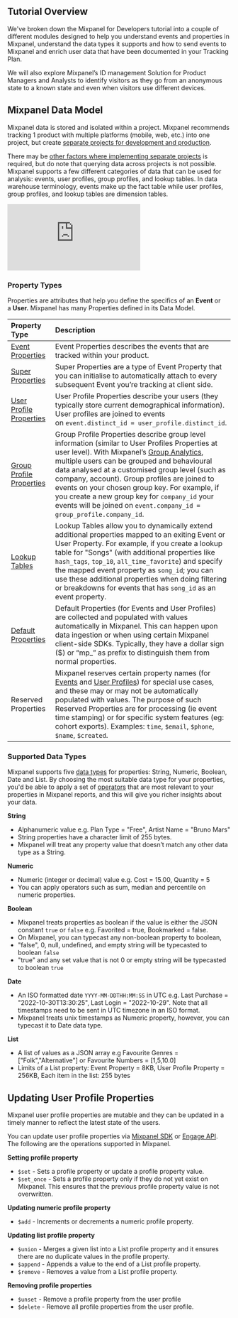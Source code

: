 ## Tutorial Overview
We've broken down the Mixpanel for Developers tutorial into a couple of different modules designed to help you understand events and properties in Mixpanel, understand the data types it supports and how to send events to Mixpanel and enrich user data that have been documented in your Tracking Plan.

We will also explore Mixpanel’s ID management Solution for Product Managers and Analysts to identify visitors as they go from an anonymous state to a known state and even when visitors use different devices.

## Mixpanel Data Model
Mixpanel data is stored and isolated within a project. Mixpanel recommends tracking 1 product with multiple platforms (mobile, web, etc.) into one project, but create [separate projects for development and production](https://help.mixpanel.com/hc/en-us/articles/360001354886-Automatically-Separate-Development-Data).

There may be [other factors where implementing separate projects](https://help.mixpanel.com/hc/en-us/articles/115004491683-When-To-Use-Multiple-Projects#factors-to-consider) is required, but do note that querying data across projects is not possible. Mixpanel supports a few different categories of data that can be used for analysis: events, user profiles, group profiles, and lookup tables. In data warehouse terminology, events make up the fact table while user profiles, group profiles, and lookup tables are dimension tables.

<p style={{ position: 'relative', paddingBottom: '56.25%', height: 0, overflow: 'hidden' }}>
  <iframe src="https://www.loom.com/embed/fc9390690f1e4d84ab926dcf54914118" frameborder="0" style={{ position: 'absolute', top: 0, left: 0, width: '100%', height: '100%' }} allowfullscreen></iframe>
</p>

### Property Types
Properties are attributes that help you define the specifics of an **Event** or a **User.** 
Mixpanel has many Properties defined in its Data Model.

|Property Type|Description|
|:--- |:---|
|[Event Properties](https://help.mixpanel.com/hc/en-us/articles/360001355266)|Event Properties describes the events that are tracked within your product.|
|[Super Properties](https://help.mixpanel.com/hc/en-us/articles/360001355266#super-properties-for-events)|Super Properties are a type of Event Property that you can initialise to automatically attach to every subsequent Event you’re tracking at client side.|
|[User Profile Properties](https://help.mixpanel.com/hc/en-us/articles/115004708186)|User Profile Properties describe your users (they typically store current demographical information). User profiles are joined to events on `event.distinct_id = user_profile.distinct_id`.|
|[Group Profile Properties](https://help.mixpanel.com/hc/en-us/articles/360025333632-Group-Analytics#group-profiles)|Group Profile Properties describe group level information (similar to User Profiles Properties at user level). With Mixpanel’s [Group Analytics](https://help.mixpanel.com/hc/en-us/articles/360025333632), multiple users can be grouped and behavioural data analysed at a customised group level (such as company, account). Group profiles are joined to events on your chosen group key. For example, if you create a new group key for `company_id` your events will be joined on `event.company_id = group_profile.company_id`.|
|[Lookup Tables](https://help.mixpanel.com/hc/en-us/articles/360044139291-Lookup-tables)|Lookup Tables allow you to dynamically extend additional properties mapped to an exiting Event or User Property. For example, if you create a lookup table for "Songs" (with additional properties like `hash_tags`, `top_10`, `all_time_favorite`) and specify the mapped event property as `song_id`; you can use these additional properties when doing filtering or breakdowns for events that has `song_id` as an event property.|
|[Default Properties](https://help.mixpanel.com/hc/en-us/articles/115004613766-What-properties-do-Mixpanel-s-libraries-store-by-default-)|Default Properties (for Events and User Profiles) are collected and populated with values automatically in Mixpanel. This can happen upon data ingestion or when using certain Mixpanel client-side SDKs. Typically, they have a dollar sign ($) or “mp_” as prefix to distinguish them from normal properties.|
|Reserved Properties|Mixpanel reserves certain property names (for [Events](https://help.mixpanel.com/hc/en-us/articles/360001355266#reserved-properties-for-events) and [User Profiles](https://help.mixpanel.com/hc/en-us/articles/115004708186#reserved-properties-for-user-profiles)) for special use cases, and these may or may not be automatically populated with values. The purpose of such Reserved Properties are for processing (ie event time stamping) or for specific system features (eg: cohort exports). Examples: `time`, `$email`, `$phone`, `$name`, `$created`.|

### Supported Data Types
Mixpanel supports five [data types](https://help.mixpanel.com/hc/en-us/articles/115004547063) for properties: String, Numeric, Boolean, Date and List. By choosing the most suitable data type for your properties, you'd be able to apply a set of [operators](https://help.mixpanel.com/hc/en-us/articles/115004547063#data-type-operators) that are most relevant to your properties in Mixpanel reports, and this will give you richer insights about your data.

**String**
- Alphanumeric value e.g. Plan Type = "Free", Artist Name = "Bruno Mars"
- String properties have a character limit of 255 bytes.
- Mixpanel will treat any property value that doesn’t match any other data type as a String.

**Numeric**
- Numeric (integer or decimal) value e.g. Cost = 15.00, Quantity = 5
- You can apply operators such as sum, median and percentile on numeric properties.

**Boolean**
- Mixpanel treats properties as boolean if the value is either the JSON constant `true` or `false` e.g. Favorited = true, Bookmarked = false.
- On Mixpanel, you can typecast any non-boolean property to boolean,
- "false", 0, null, undefined, and empty string will be typecasted to boolean `false`
- "true" and any set value that is not 0 or empty string will be typecasted to boolean `true`

**Date**
- An ISO formatted date `YYYY-MM-DDTHH:MM:SS` in UTC e.g. Last Purchase = "2022-10-30T13:30:25", Last Login = "2022-10-29". Note that all timestamps need to be sent in UTC timezone in an ISO format.
- Mixpanel treats unix timestamps as Numeric property, however, you can typecast it to Date data type.

**List**
- A list of values as a JSON array e.g Favourite Genres = ["Folk","Alternative"] or Favourite Numbers = [1,5,10.0]
- Limits of a List property: Event Property = 8KB, User Profile Property = 256KB, Each item in the list: 255 bytes

## Updating User Profile Properties
Mixpanel user profile properties are mutable and they can be updated in a timely manner to reflect the latest state of the users.

You can update user profile properties via [Mixpanel SDK](https://developer.mixpanel.com/docs/javascript#setting-profile-properties) or [Engage API](https://developer.mixpanel.com/reference/profile-set). The following are the operations supported in Mixpanel.

**Setting profile property**
- `$set` - Sets a profile property or update a profile property value.
- `$set_once` - Sets a profile property only if they do not yet exist on Mixpanel. This ensures that the previous profile property value is not overwritten.

**Updating numeric profile property**
- `$add` - Increments or decrements a numeric profile property.

**Updating list profile property**
- `$union` - Merges a given list into a List profile property and it ensures there are no duplicate values in the profile property.
- `$append` - Appends a value to the end of a List profile property.
- `$remove` - Removes a value from a List profile property.

**Removing profile properties**
- `$unset` - Remove a profile property from the user profile
- `$delete` - Remove all profile properties from the user profile.
